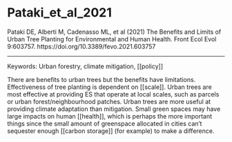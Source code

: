 # Pataki_et_al_2021

Pataki DE, Alberti M, Cadenasso ML, et al (2021) The Benefits and Limits of Urban Tree Planting for Environmental and Human Health. Front Ecol Evol 9:603757. https://doi.org/10.3389/fevo.2021.603757

---

Keywords: Urban forestry, climate mitigation, [[policy]]	 

There are benefits to urban trees but the benefits have limitations. Effectiveness of tree planting is dependent on [[scale]]. Urban trees are most effective at providing ES that operate at local scales, such as parcels or urban forest/neighbourhood patches. Urban trees are more useful at providing climate adaptation than mitigation. Small green spaces may have large impacts on human [[health]], which is perhaps the more important things since the small amount of greenspace allocated in cities can’t sequester enough [[carbon storage]] (for example) to make a difference.
